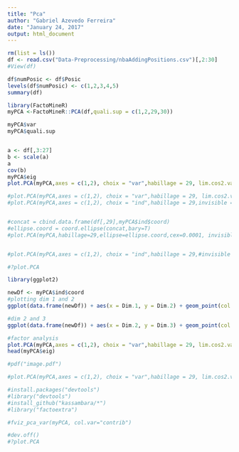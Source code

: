 ---
title: "Pca"
author: "Gabriel Azevedo Ferreira"
date: "January 24, 2017"
output: html_document
---



```{r setup, include=FALSE}
rm(list = ls())
df <- read.csv("Data-Preprocessing/nbaAddingPositions.csv")[,2:30]
#View(df)

df$numPosic <- df$Posic
levels(df$numPosic) <- c(1,2,3,4,5)
summary(df)

library(FactoMineR)
myPCA <-FactoMineR::PCA(df,quali.sup = c(1,2,29,30))

myPCA$var
myPCA$quali.sup


a <- df[,3:27]
b <- scale(a)
a
cov(b)
myPCA$eig
plot.PCA(myPCA,axes = c(1,2), choix = "var",habillage = 29, lim.cos2.var = 0)

#plot.PCA(myPCA,axes = c(1,2), choix = "var",habillage = 29, lim.cos2.var = 0)
#plot.PCA(myPCA,axes = c(1,2), choix = "ind",habillage = 29,invisible = "quali")


#concat = cbind.data.frame(df[,29],myPCA$ind$coord)
#ellipse.coord = coord.ellipse(concat,bary=T)
#plot.PCA(myPCA,habillage=29,ellipse=ellipse.coord,cex=0.0001, invisible = "quali")


#plot.PCA(myPCA,axes = c(1,2), choix = "ind",habillage = 29,#invisible = "quali", cex = .2)

#?plot.PCA

```

```{r}

library(ggplot2)

newDf <- myPCA$ind$coord
#plotting dim 1 and 2
ggplot(data.frame(newDf)) + aes(x = Dim.1, y = Dim.2) + geom_point(col = df$numPosic)

#dim 2 and 3
ggplot(data.frame(newDf)) + aes(x = Dim.2, y = Dim.3) + geom_point(col = df$numPosic)

#factor analysis
plot.PCA(myPCA,axes = c(1,2), choix = "var",habillage = 29, lim.cos2.var = 0)
head(myPCA$eig)
```



```{r, include=FALSE}
#pdf("image.pdf")

#plot.PCA(myPCA,axes = c(1,2), choix = "var",habillage = 29, lim.cos2.var = 0,col.var = "contrib")

#install.packages("devtools")
#library("devtools")
#install_github("kassambara/*")
#library("factoextra")

#fviz_pca_var(myPCA, col.var="contrib")

#dev.off()
#?plot.PCA
```





